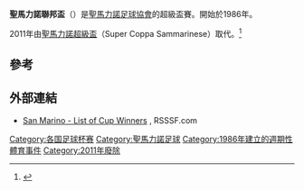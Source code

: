 {{Infobox football tournament
| name = 聖馬力諾聯邦盃
| logo = 
| caption =
| founded = 1937
| abolished =
| region = {{SMR}}
| number of teams = 2
| current champions = [[利伯達斯|利伯達斯]]
| most titles =
| most successful club = [[泰科奧里足球會|泰科奧里足球會]]，[[拉科奧里塔|拉科奧里塔]]，[[利伯達斯|利伯達斯]]（4次）
| website = [http://www.fsgc.sm/ fsgc.sm]
| current = 2013
}}
'''聖馬力諾聯邦盃'''（{{lang-it|Trofeo Federale}}）是[[聖馬力諾足球協會|聖馬力諾足球協會]]的超級盃賽。開始於1986年。

2011年由[[聖馬力諾超級盃|聖馬力諾超級盃]]（Super Coppa Sammarinese）取代。<ref>{{Cite web |url=http://www.fsgc.sm/attivita-nazionale/super-coppa-sammarinese/ |title=FSGC Official website Supper Coppa Sammarinese |accessdate=2015-05-12 |archive-date=2015-06-26 |archive-url=https://web.archive.org/web/20150626121306/http://www.fsgc.sm/attivita-nazionale/super-coppa-sammarinese/ |dead-url=no }}</ref>

==參考==
{{reflist}}

==外部連結==
*[http://www.rsssf.com/tabless/sanmcuphist.html San Marino - List of Cup Winners] {{Wayback|url=http://www.rsssf.com/tabless/sanmcuphist.html |date=20131215111421 }}, RSSSF.com

[[Category:各国足球杯赛|Category:各国足球杯赛]]
[[Category:聖馬力諾足球|Category:聖馬力諾足球]]
[[Category:1986年建立的週期性體育事件|Category:1986年建立的週期性體育事件]]
[[Category:2011年廢除|Category:2011年廢除]]
{{soccer-stub}}